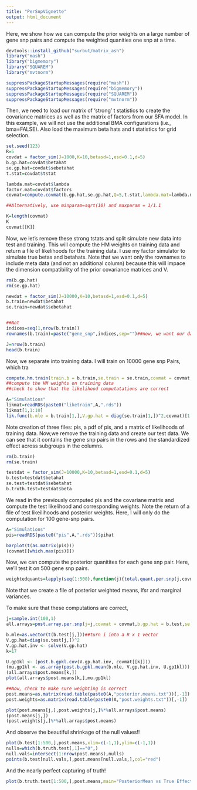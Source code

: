 ```yaml
---
title: "PerSnpVignette"
output: html_document
---
```


Here, we show how we can compute the prior weights on a large number of gene snp pairs and compute the weighted quanities one snp at a time.
```r
devtools::install_github("surbut/matrix_ash")
library("mash")
library("bigmemory")
library("SQUAREM")
library("mvtnorm")

suppressPackageStartupMessages(require("mash"))
suppressPackageStartupMessages(require("bigmemory"))
suppressPackageStartupMessages(require("SQUAREM"))
suppressPackageStartupMessages(require("mvtnorm"))
```

Then, we need to load our matrix of 'strong' t statistics to create the covariance matrices as well as the matrix of factors from our SFA model. In this example, we will not use the additional BMA configurations (i.e., bma=FALSE). Also load the maximum beta hats and t statistics for grid selection.

```r
set.seed(123)
R=5
covdat = factor_sim(J=1000,K=10,betasd=1,esd=0.1,d=5)
b.gp.hat=covdat$betahat
se.gp.hat=covdat$sebetahat
t.stat=covdat$tstat

lambda.mat=covdat$lambda
factor.mat=covdat$factors
covmat=compute.covmat(b.gp.hat,se.gp.hat,Q=5,t.stat,lambda.mat=lambda.mat,P=2,A="simulation",factor.mat=factor.mat,bma=TRUE)

##Alternatively, use minparam=sqrt(10) and maxparam = 1/1.1

K=length(covmat)
K
covmat[[K]]

```
Now, we let's remove these strong tstats and split simulate new data into test and training. This will compute the HM weights on training data and return a file of likelihoods for the training data. I use my factor simulator to simulate true betas and betahats. Note that we want only the rownames to include meta data (and not an additional column) because this will impace the dimension compatibility of the prior covariance matrices and V.

```r
rm(b.gp.hat)
rm(se.gp.hat)

newdat = factor_sim(J=10000,K=10,betasd=1,esd=0.1,d=5)
b.train=newdat$betahat
se.train=newdat$sebetahat


##Not 
indices=seq(1,nrow(b.train))
rownames(b.train)=paste("gene_snp",indices,sep="")##now, we want our data frame to have rownames

J=nrow(b.train)
head(b.train)
```

Now, we separate into training data. I will train on 10000 gene snp Pairs, which tra

```r
compute.hm.train(train.b = b.train,se.train = se.train,covmat = covmat,A="Simulations")
##compute the HM weights on training data
##check to show that the likelihood computatations are correct
```

```r
A="Simulations"
likmat=readRDS(paste0("liketrain",A,".rds"))
likmat[1,1:10]
lik.func(b.mle = b.train[1,],V.gp.hat = diag(se.train[1,])^2,covmat)[1:10]
```
Note creation of three files: pis, a pdf of pis, and a matrix  of likelihoods of training data.
Now,we remove the training data and create our test data. We can see that it contains the gene snp pairs in the rows and the standardized effect across subgroups in the columns.

```r
rm(b.train)
rm(se.train)

testdat = factor_sim(J=10000,K=10,betasd=1,esd=0.1,d=5)
b.test=testdat$betahat
se.test=testdat$sebetahat
b.truth.test=testdat$beta
````

We read in the previously computed pis and the covariane matrix and compute the test likelihood and corresponding weights. Note the return of a file of test likeilihoods and posterior weights. Here, I will only do the computation for 100 gene-snp pairs. 

```r
A="Simulations"
pis=readRDS(paste0("pis",A,".rds"))$pihat

barplot(t(as.matrix(pis)))
(covmat[[which.max(pis)]])
```

Now, we can compute the posterior quanitites for each gene snp pair. Here, we'll test it on 500 gene snp pairs.

```r

weightedquants=lapply(seq(1:500),function(j){total.quant.per.snp(j,covmat,b.gp.hat=b.test,se.gp.hat = se.test,pis,A="Simulations",checkpoint = FALSE)})
```

Note that we create a file of posterior weighted means, lfsr and marginal variances.
       
       
To make sure that these computations are correct,

```r
j=sample.int(100,1)
all.arrays=post.array.per.snp(j=j,covmat = covmat,b.gp.hat = b.test,se.gp.hat = se.test)

b.mle=as.vector(t(b.test[j,]))##turn i into a R x 1 vector
V.gp.hat=diag(se.test[j,])^2
V.gp.hat.inv <- solve(V.gp.hat)
k=17

U.gp1kl <- (post.b.gpkl.cov(V.gp.hat.inv, covmat[[k]]))
(mu.gp1kl <- as.array(post.b.gpkl.mean(b.mle, V.gp.hat.inv, U.gp1kl)))
(all.arrays$post.means[k,])
plot(all.arrays$post.means[k,],mu.gp1kl)

##Now, check to make sure weighting is correct
post.means=as.matrix(read.table(paste0(A,"posterior.means.txt"))[,-1])
post.weights=as.matrix(read.table(paste0(A,"post.weights.txt"))[,-1])

plot(post.means[j,],post.weights[j,]%*%all.arrays$post.means)
(post.means[j,])
(post.weights[j,]%*%all.arrays$post.means)

```

And observe the beautiful shrinkage of the null values!! 
```r
plot(b.test[1:500,],post.means,xlim=c(-1,1),ylim=c(-1,1))
nulls=which(b.truth.test[,1]=="0",)
null.vals=intersect(1:nrow(post.means),nulls)
points(b.test[null.vals,],post.means[null.vals,],col="red")
```

And the nearly perfect capturing of truth!
```r
plot(b.truth.test[1:500,],post.means,main="PosteriorMean vs True Effects")
```

